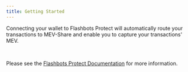 ```yaml
---
title: Getting Started
---
```



<WhatIsMevShare />

Connecting your wallet to Flashbots Protect will automatically route your transactions to MEV-Share and enable you to capture your transactions' MEV.

<ProtectButtonSelector />

<br />

Please see the [Flashbots Protect Documentation](#) for more information.

